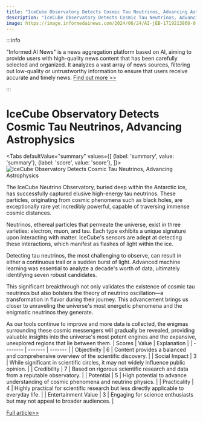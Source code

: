 ```yaml
---
title: "IceCube Observatory Detects Cosmic Tau Neutrinos, Advancing Astrophysics"
description: "IceCube Observatory Detects Cosmic Tau Neutrinos, Advancing Astrophysics"
image: https://image.informedainews.com/2024/06/24/AI-jEB-1719213860-0.jpg
---
```



:::info

"Informed AI News" is a news aggregation platform based on AI, aiming to provide users with high-quality news content that has been carefully selected and organized. It analyzes a vast array of news sources, filtering out low-quality or untrustworthy information to ensure that users receive accurate and timely news.  [Find out more >>](/)

:::

# IceCube Observatory Detects Cosmic Tau Neutrinos, Advancing Astrophysics


<Tabs
	defaultValue="summary"
	values={[
	{label: 'summary', value: 'summary'},
	{label: 'score', value: 'score'},
]}>
<TabItem value="summary">
<img
  src="https://image.informedainews.com/2024/06/24/AI-jEB-1719213860-0.jpg"
  alt="IceCube Observatory Detects Cosmic Tau Neutrinos, Advancing Astrophysics"
/>



The IceCube Neutrino Observatory, buried deep within the Antarctic ice, has successfully captured elusive high-energy tau neutrinos. These particles, originating from cosmic phenomena such as black holes, are exceptionally rare yet incredibly powerful, capable of traversing immense cosmic distances.

Neutrinos, ethereal particles that permeate the universe, exist in three varieties: electron, muon, and tau. Each type exhibits a unique signature upon interacting with matter. IceCube's sensors are adept at detecting these interactions, which manifest as flashes of light within the ice.

Detecting tau neutrinos, the most challenging to observe, can result in either a continuous trail or a sudden burst of light. Advanced machine learning was essential to analyze a decade's worth of data, ultimately identifying seven robust candidates.

This significant breakthrough not only validates the existence of cosmic tau neutrinos but also bolsters the theory of neutrino oscillation—a transformation in flavor during their journey. This advancement brings us closer to unraveling the universe's most energetic phenomena and the enigmatic neutrinos they generate.

As our tools continue to improve and more data is collected, the enigmas surrounding these cosmic messengers will gradually be revealed, providing valuable insights into the universe's most potent engines and the expansive, unexplored regions that lie between them.
</TabItem>
<TabItem value="score">
	| Scores     | Value   | Explanation |
	| -------- | ------- | ------- |
	| Objectivity  | 6    | Content provides a balanced and comprehensive overview of the scientific discovery.    |
	| Social Impact | 3     | While significant in scientific circles, it may not widely influence public opinion.    |
	| Credibility    | 7    | Based on rigorous scientific research and data from a reputable observatory.    |
	| Potential    | 5    | High potential to advance understanding of cosmic phenomena and neutrino physics.    |
	| Practicality    | 4    | Highly practical for scientific research but less directly applicable to everyday life.    |
	| Entertainment Value    | 3    | Engaging for science enthusiasts but may not appeal to broader audiences.    |
</TabItem>
</Tabs>

[Full article>>](https://www.cnbeta.com.tw/articles/science/1435846.htm)
